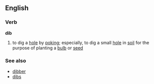 ==English==
===Verb===
'''dib'''
#to dig a [[hole]] by [[poking]]; especially, to dig a small [[hole]] in [[soil]] for the purpose of planting a [[bulb]] or [[seed]]

===See also===
*[[dibber]]
*[[dibs]]